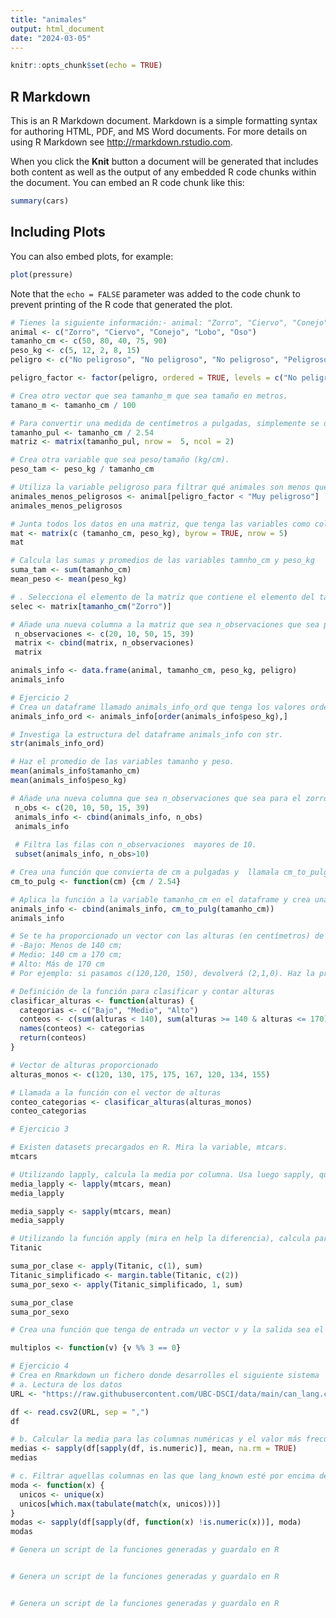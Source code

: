 ```yaml
---
title: "animales"
output: html_document
date: "2024-03-05"
---
```


```r
knitr::opts_chunk$set(echo = TRUE)
```

## R Markdown

This is an R Markdown document. Markdown is a simple formatting syntax for authoring HTML, PDF, and MS Word documents. For more details on using R Markdown see <http://rmarkdown.rstudio.com>.

When you click the **Knit** button a document will be generated that includes both content as well as the output of any embedded R code chunks within the document. You can embed an R code chunk like this:

```r
summary(cars)
```

## Including Plots

You can also embed plots, for example:

```r
plot(pressure)
```

Note that the `echo = FALSE` parameter was added to the code chunk to prevent printing of the R code that generated the plot.

```r
# Tienes la siguiente información:- animal: "Zorro", "Ciervo", "Conejo", "Lobo", "Oso"- tamanho_cm: 50, 80, 40, 75, 90- peso_kg: 5, 12, 2, 8, 15- peligro: "No peligroso", "No peligroso", "No peligroso", "Peligroso", "Muy peligroso" 1. A partir de ello, crea un vector por cada una de las variables anteriores. El vector peligro tiene que ser de tipo factor.
animal <- c("Zorro", "Ciervo", "Conejo", "Lobo", "Oso")
tamanho_cm <- c(50, 80, 40, 75, 90)
peso_kg <- c(5, 12, 2, 8, 15)
peligro <- c("No peligroso", "No peligroso", "No peligroso", "Peligroso", "Muy peligroso")
```

```r
peligro_factor <- factor(peligro, ordered = TRUE, levels = c("No peligroso", "Peligroso", "Muy peligroso"))

# Crea otro vector que sea tamanho_m que sea tamaño en metros.
tamano_m <- tamanho_cm / 100

# Para convertir una medida de centímetros a pulgadas, simplemente se divide el número de centímetros por  2.54. crea otra columna que sea tamanho_pul que contenga el tamaño en pulgadas.
tamanho_pul <- tamanho_cm / 2.54
matriz <- matrix(tamanho_pul, nrow =  5, ncol = 2)

# Crea otra variable que sea peso/tamaño (kg/cm).
peso_tam <- peso_kg / tamanho_cm

# Utiliza la variable peligroso para filtrar qué animales son menos que "Muy peligrosos".
animales_menos_peligrosos <- animal[peligro_factor < "Muy peligroso"]
animales_menos_peligrosos

# Junta todos los datos en una matriz, que tenga las variables como columnas.
mat <- matrix(c (tamanho_cm, peso_kg), byrow = TRUE, nrow = 5)
mat
```

```r
# Calcula las sumas y promedios de las variables tamnho_cm y peso_kg
suma_tam <- sum(tamanho_cm)
mean_peso <- mean(peso_kg)

# . Selecciona el elemento de la matriz que contiene el elemento del tamanho del zorro.
selec <- matrix[tamanho_cm("Zorro")]
```

```r
# Añade una nueva columna a la matriz que sea n_observaciones que sea para el zorro 20, ciervo 10, conejo 50, lobo 15 y Oso 3. 
 n_observaciones <- c(20, 10, 50, 15, 39)
 matrix <- cbind(matrix, n_observaciones)
 matrix
```

```r
animals_info <- data.frame(animal, tamanho_cm, peso_kg, peligro)
animals_info
```

```r
# Ejercicio 2
# Crea un dataframe llamado animals_info_ord que tenga los valores ordenados por peso_kg de menor a mayor.
animals_info_ord <- animals_info[order(animals_info$peso_kg),]

# Investiga la estructura del dataframe animals_info con str.
str(animals_info_ord)

# Haz el promedio de las variables tamanho y peso.
mean(animals_info$tamanho_cm)
mean(animals_info$peso_kg)

# Añade una nueva columna que sea n_observaciones que sea para el zorro 20, ciervo 10, conejo 50, lobo 15 y Oso 3. 
 n_obs <- c(20, 10, 50, 15, 39)
 animals_info <- cbind(animals_info, n_obs)
 animals_info
 
 # Filtra las filas con n_observaciones  mayores de 10.
 subset(animals_info, n_obs>10)
```

```r
# Crea una función que convierta de cm a pulgadas y  llamala cm_to_pulg
cm_to_pulg <- function(cm) {cm / 2.54}

# Aplica la función a la variable tamanho_cm en el dataframe y crea una nueva columna que se llame tamanho_pulg.
animals_info <- cbind(animals_info, cm_to_pulg(tamanho_cm))
animals_info
```

```r
# Se te ha proporcionado un vector con las alturas (en centímetros) de un grupo de monos. Tu tarea es crear una función que devuelva el número de veces que cada mono cae en cada categoría. Las categorías son:
# -Bajo: Menos de 140 cm; 
# Medio: 140 cm a 170 cm; 
# Alto: Más de 170 cm 
# Por ejemplo: si pasamos c(120,120, 150), devolverá (2,1,0). Haz la prueba con el siguiente vector: c(120,130,175,175,167,120,134,155)

# Definición de la función para clasificar y contar alturas
clasificar_alturas <- function(alturas) {
  categorias <- c("Bajo", "Medio", "Alto")
  conteos <- c(sum(alturas < 140), sum(alturas >= 140 & alturas <= 170), sum(alturas > 170))
  names(conteos) <- categorias
  return(conteos)
}

# Vector de alturas proporcionado
alturas_monos <- c(120, 130, 175, 175, 167, 120, 134, 155)

# Llamada a la función con el vector de alturas
conteo_categorias <- clasificar_alturas(alturas_monos)
conteo_categorias

```

```r
# Ejercicio 3

# Existen datasets precargados en R. Mira la variable, mtcars.
mtcars

# Utilizando lapply, calcula la media por columna. Usa luego sapply, que diferencias ves?
media_lapply <- lapply(mtcars, mean)
media_lapply

media_sapply <- sapply(mtcars, mean)
media_sapply

# Utilizando la función apply (mira en help la diferencia), calcula para el dataset del Titanic la suma de gente en función de la clase en la que iba. También evalúa la suma de gente que era Hombre o mujer en el dataset.
Titanic

suma_por_clase <- apply(Titanic, c(1), sum)
Titanic_simplificado <- margin.table(Titanic, c(2))
suma_por_sexo <- apply(Titanic_simplificado, 1, sum)

suma_por_clase
suma_por_sexo

# Crea una función que tenga de entrada un vector v y la salida sea el número de elementos múltiplos de 3 que contenga el mismo.

multiplos <- function(v) {v %% 3 == 0}
```

```r
# Ejercicio 4
# Crea en Rmarkdown un fichero donde desarrolles el siguiente sistema 
# a. Lectura de los datos 
URL <- "https://raw.githubusercontent.com/UBC-DSCI/data/main/can_lang.csv"

df <- read.csv2(URL, sep = ",")
df

# b. Calcular la media para las columnas numéricas y el valor más frecuente para las no numéricas. 
medias <- sapply(df[sapply(df, is.numeric)], mean, na.rm = TRUE)
medias

# c. Filtrar aquellas columnas en las que lang_known esté por encima de la media
moda <- function(x) {
  unicos <- unique(x)
  unicos[which.max(tabulate(match(x, unicos)))]
}
modas <- sapply(df[sapply(df, function(x) !is.numeric(x))], moda)
modas

# Genera un script de la funciones generadas y guardalo en R


# Genera un script de la funciones generadas y guardalo en R


# Genera un script de la funciones generadas y guardalo en R


```
